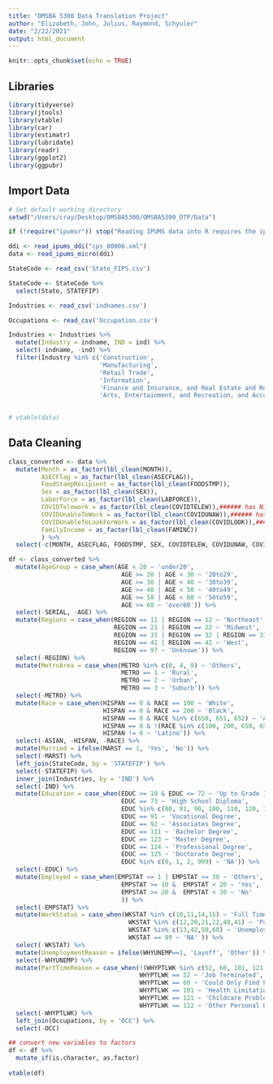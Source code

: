 ```yaml
---
title: "OMSBA 5300 Data Translation Project"
author: "Elizabeth, John, Julius, Raymond, Schyuler"
date: "2/22/2021"
output: html_document
---
```


```r
knitr::opts_chunk$set(echo = TRUE)
```

## Libraries

```r
library(tidyverse)
library(jtools)
library(vtable)
library(car)
library(estimatr)
library(lubridate)
library(readr)
library(ggplot2)
library(ggpubr)
```

## Import Data

```r
# Set default working directory
setwd("/Users/cray/Desktop/OMSBA5300/OMSBA5300_DTP/Data")

if (!require("ipumsr")) stop("Reading IPUMS data into R requires the ipumsr package. It can be installed using the following command: install.packages('ipumsr')")

ddi <- read_ipums_ddi("cps_00006.xml")
data <- read_ipums_micro(ddi)

StateCode <- read_csv('State_FIPS.csv')

StateCode <- StateCode %>% 
  select(State, STATEFIP)

Industries <- read_csv('indnames.csv')

Occupations <- read_csv('Occupation.csv')

Industries <- Industries %>%
  mutate(Industry = indname, IND = ind) %>%
  select(-indname, -ind) %>% 
  filter(Industry %in% c('Construction',
                         'Manufacturing', 
                         'Retail Trade', 
                         'Information', 
                         'Finance and Insurance, and Real Estate and Rental and Leasing',
                         'Arts, Entertainment, and Recreation, and Accommodation and Food Services'))
  

# vtable(data)

```


## Data Cleaning

```r
class_converted <- data %>%
  mutate(Month = as_factor(lbl_clean(MONTH)),
         ASECFlag = as_factor(lbl_clean(ASECFLAG)),
         FoodStampRecipient = as_factor(lbl_clean(FOODSTMP)),
         Sex = as_factor(lbl_clean(SEX)),
         LaborForce = as_factor(lbl_clean(LABFORCE)),
         COVIDTelework = as_factor(lbl_clean(COVIDTELEW)),###### has NIU
         COVIDUnableToWork = as_factor(lbl_clean(COVIDUNAW)),###### has NIU
         COVIDUnableToLookForWork = as_factor(lbl_clean(COVIDLOOK)),###### has NIU
         FamilyIncome = as_factor(lbl_clean(FAMINC))
         ) %>% 
  select(-c(MONTH, ASECFLAG, FOODSTMP, SEX, COVIDTELEW, COVIDUNAW, COVIDLOOK, FAMINC, LABFORCE))

df <- class_converted %>% 
  mutate(AgeGroup = case_when(AGE < 20 ~ 'under20',
                               AGE >= 20 | AGE < 30 ~ '20to29',
                               AGE >= 30 | AGE < 40 ~ '30to39',
                               AGE >= 40 | AGE < 50 ~ '40to49',
                               AGE >= 50 | AGE < 60 ~ '50to59',
                               AGE >= 60 ~ 'over60')) %>% 
  select(-SERIAL, -AGE) %>% 
  mutate(Regions = case_when(REGION == 11 | REGION == 12 ~ 'Northeast',
                             REGION == 21 | REGION == 22 ~ 'Midwest',
                             REGION == 31 | REGION == 32 | REGION == 33 ~ 'South',
                             REGION == 41 | REGION == 42 ~ 'West',
                             REGION == 97 ~ 'Unknown')) %>% 
  select(-REGION) %>% 
  mutate(MetroArea = case_when(METRO %in% c(0, 4, 9) ~ 'Others',
                               METRO == 1 ~ 'Rural',
                               METRO == 2 ~ 'Urban',
                               METRO == 3 ~ 'Suburb')) %>% 
  select(-METRO) %>% 
  mutate(Race = case_when(HISPAN == 0 & RACE == 100 ~ 'White',
                          HISPAN == 0 & RACE == 200 ~ 'Black',
                          HISPAN == 0 & RACE %in% c(650, 651, 652) ~ 'Asian',
                          HISPAN == 0 & !(RACE %in% c(100, 200, 650, 651, 652)) ~ 'Others',
                          HISPAN != 0 ~ 'Latino')) %>% 
  select(-ASIAN, -HISPAN, -RACE) %>%
  mutate(Married = ifelse(MARST == 1, 'Yes', 'No')) %>% 
  select(-MARST) %>% 
  left_join(StateCode, by = 'STATEFIP') %>% 
  select(-STATEFIP) %>% 
  inner_join(Industries, by = 'IND') %>% 
  select(-IND) %>% 
  mutate(Education = case_when(EDUC >= 10 & EDUC <= 72 ~ 'Up to Grade 12',
                               EDUC == 73 ~ 'High School Diploma',
                               EDUC %in% c(80, 81, 90, 100, 110, 120, 121, 122) ~ 'Some College No Degree',
                               EDUC == 91 ~ 'Vocational Degree',
                               EDUC == 92 ~ 'Associates Degree',
                               EDUC == 111 ~ 'Bachelor Degree',
                               EDUC == 123 ~ 'Master Degree',
                               EDUC == 124 ~ 'Professional Degree',
                               EDUC == 125 ~ 'Doctorate Degree',
                               EDUC %in% c(0, 1, 2, 999) ~ 'NA')) %>% 
  select(-EDUC) %>% 
  mutate(Employed = case_when(EMPSTAT <= 1 | EMPSTAT >= 30 ~ 'Others', # NIU/armedforces
                               EMPSTAT >= 10 &  EMPSTAT < 20 ~ 'Yes',
                               EMPSTAT >= 20 &  EMPSTAT < 30 ~ 'No'
                               )) %>% 
  select(-EMPSTAT) %>% 
  mutate(WorkStatus = case_when(WKSTAT %in% c(10,11,14,15) ~ 'Full Time',
                                 WKSTAT %in% c(12,20,21,22,40,41) ~ 'Part Time',
                                 WKSTAT %in% c(13,42,50,60) ~ 'Unemployed',
                                 WKSTAT == 99 ~ 'NA' )) %>% 
  select(-WKSTAT) %>% 
  mutate(UnemploymentReason = ifelse(WHYUNEMP==1, 'Layoff', 'Other')) %>% 
  select(-WHYUNEMP) %>% 
  mutate(PartTimeReason = case_when(!(WHYPTLWK %in% c(52, 60, 101, 121, 122)) ~ 'Others',
                                    WHYPTLWK == 52 ~ 'Job Terminated',
                                    WHYPTLWK == 60 ~ 'Could Only Find PT',
                                    WHYPTLWK == 101 ~ 'Health Limitation',
                                    WHYPTLWK == 121 ~ 'Childcare Problem',
                                    WHYPTLWK == 122 ~ 'Other Personal Obligations')) %>% 
  select(-WHYPTLWK) %>% 
  left_join(Occupations, by = 'OCC') %>% 
  select(-OCC)

## convert new variables to factors 
df <- df %>% 
  mutate_if(is.character, as.factor)
  
vtable(df)

```


